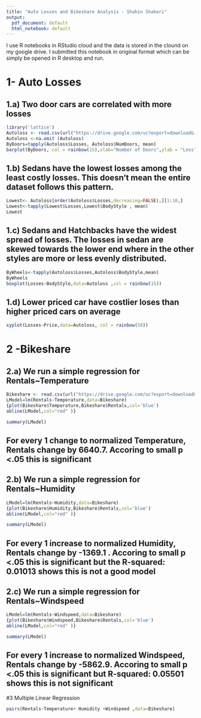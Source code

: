```yaml
---
title: "Auto Losses and Bikeshare Analysis - Shahin Shakeri"
output:
  pdf_document: default
  html_notebook: default
---
```


I use R notebooks in RStudio cloud and the data is stored in the clound on my google drive. I submitted this notebook in original format which can be simply be opened in R desktop and run.

# 1- Auto Losses

## 1.a) Two door cars are correlated with more losses
```r
library('lattice')
Autoloss <- read.csv(url("https://drive.google.com/uc?export=download&id=1cbk_KGdo5sfY0c4_ALB5ULTeYQ87uU6k"),na.strings = '?')
Autoloss <-na.omit (Autoloss)
ByDoors=tapply(Autoloss$Losses, Autoloss$NumDoors, mean)
barplot(ByDoors, col = rainbow(15),xlab="Number of Doors",ylab = "Loss",ylim=c(0,150))

```

## 1.b) Sedans have the lowest losses among the least costly losses. This doesn’t mean the entire dataset follows this pattern.
```r
Lowest<- Autoloss[order(Autoloss$Losses,decreasing=FALSE),][1:10,]
Lowest<-tapply(Lowest$Losses,Lowest$BodyStyle , mean)
Lowest

```

## 1.c) Sedans and Hatchbacks have the widest spread of losses. The losses in sedan are skewed towards the lower end where in the other styles are more or less evenly distributed.
```r
ByWheels<-tapply(Autoloss$Losses,Autoloss$BodyStyle,mean)
ByWheels
boxplot(Losses~BodyStyle,data=Autoloss ,col = rainbow(15))

```

## 1.d) Lower priced car have costlier loses than higher priced cars on average 
```r
xyplot(Losses~Price,data=Autoloss, col = rainbow(50))
```

# 2 -Bikeshare
## 2.a) We run a simple regression for Rentals~Temperature
```r
Bikeshare <- read.csv(url("https://drive.google.com/uc?export=download&id=1jtfh-qmyDM3l_nU3AkPP_ZsepL-jHW8I"),na.strings = '?')
LModel=lm(Rentals~Temperature,data=Bikeshare)
{plot(Bikeshare$Temperature,Bikeshare$Rentals,col='blue') 
abline(LModel,col="red" )}
```

```r
summary(LModel)
```
## For every 1 change to normalized Temperature, Rentals change by 6640.7. Accoring to small p <.05 this is significant

## 2.b) We run a simple regression for Rentals~Humidity
```r
LModel=lm(Rentals~Humidity,data=Bikeshare)
{plot(Bikeshare$Humidity,Bikeshare$Rentals,col='blue') 
abline(LModel,col="red" )}
```

```r
summary(LModel)
```
## For every 1 increase to normalized Humidity, Rentals change by -1369.1 . Accoring to small p <.05 this is significant but the R-squared:  0.01013 shows this is not a good model

## 2.c) We run a simple regression for Rentals~Windspeed
```r
LModel=lm(Rentals~Windspeed,data=Bikeshare)
{plot(Bikeshare$Windspeed,Bikeshare$Rentals,col='blue') 
abline(LModel,col="red" )}
```

```r
summary(LModel)
```
## For every 1 increase to normalized Windspeed, Rentals change by -5862.9. Accoring to small p <.05 this is significant but R-squared:  0.05501 shows this is not significant

#3 Multiple Linear Regression
```r
pairs(Rentals~Temperature+ Humidity +Windspeed ,data=Bikeshare)
```

